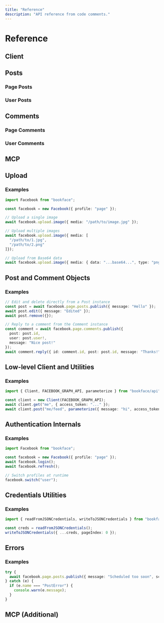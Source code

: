 ```yaml
---
title: "Reference"
description: "API reference from code comments."
---
```



# Reference

## Client

<Documentation file="client/client.ts" abstraction="Facebook" showSearch={true} />

## Posts

### Page Posts

<Documentation file="client/posts.ts" abstraction="PagePosts" showSearch={true} />

### User Posts

<Documentation file="client/posts.ts" abstraction="UserPosts" showSearch={true} />

## Comments

### Page Comments

<Documentation file="client/comments.ts" abstraction="PageComments" showSearch={true} />

### User Comments

<Documentation file="client/comments.ts" abstraction="UserComments" showSearch={true} />

## MCP

<Documentation file="mcp/mcp.ts" abstraction="createMCP" showSearch={true} />

<Documentation file="mcp/mcp.ts" abstraction="MCPHandler" showSearch={true} />

## Upload

<Documentation file="client/upload.ts" abstraction="Upload" showSearch={true} />

### Examples

```typescript
import Facebook from "bookface";

const facebook = new Facebook({ profile: "page" });

// Upload a single image
await facebook.upload.image({ media: "/path/to/image.jpg" });

// Upload multiple images
await facebook.upload.image({ media: [
  "/path/to/1.jpg",
  "/path/to/2.png"
]});

// Upload from Base64 data
await facebook.upload.image({ media: { data: "...base64...", type: "png" } });
```

## Post and Comment Objects

<Documentation file="client/posts.ts" abstraction="Post" showSearch={true} />

<Documentation file="client/comments.ts" abstraction="Comment" showSearch={true} />

### Examples

```typescript
// Edit and delete directly from a Post instance
const post = await facebook.page.posts.publish({ message: "Hello" });
await post.edit({ message: "Edited" });
await post.remove({});

// Reply to a comment from the Comment instance
const comment = await facebook.page.comments.publish({
  post: post.id,
  user: post.user!,
  message: "Nice post!"
});
await comment.reply({ id: comment.id, post: post.id, message: "Thanks!" });
```

## Low-level Client and Utilities

<Documentation file="api/wrapper.ts" abstraction="Client" showSearch={true} />

<Documentation file="api/wrapper.ts" abstraction="stringify" />

<Documentation file="api/wrapper.ts" abstraction="parameterize" />

<Documentation file="api/wrapper.ts" abstraction="FACEBOOK_GRAPH_API" />

<Documentation file="api/wrapper.ts" abstraction="FACEBOOK_URL" />

### Examples

```typescript
import { Client, FACEBOOK_GRAPH_API, parameterize } from "bookface/api";

const client = new Client(FACEBOOK_GRAPH_API);
await client.get("me", { access_token: "..." });
await client.post("me/feed", parameterize({ message: "hi", access_token: "..." }));
```

## Authentication Internals

<Documentation file="client/client.ts" abstraction="Facebook" showSearch={true} />

<Documentation file="client/client.ts" abstraction="i" />

<Documentation file="client/client.ts" abstraction="t" />

<Documentation file="api/login.ts" abstraction="Login" showSearch={true} />

<Documentation file="api/app.ts" abstraction="App" />

<Documentation file="api/user.ts" abstraction="User" />

<Documentation file="api/page.ts" abstraction="Page" />

<Documentation file="api/uid.ts" abstraction="Uid" />

<Documentation file="api/pid.ts" abstraction="Pid" />

<Documentation file="api/uids.ts" abstraction="Uids" />

<Documentation file="api/pids.ts" abstraction="Pids" />

### Examples

```typescript
import Facebook from "bookface";

const facebook = new Facebook({ profile: "page" });
await facebook.login();
await facebook.refresh();

// Switch profiles at runtime
facebook.switch("user");
```

## Credentials Utilities

<Documentation file="credentials/index.ts" abstraction="writeToJSONCredentials" />

<Documentation file="credentials/index.ts" abstraction="readFromJSONCredentials" />

<Documentation file="credentials/index.ts" abstraction="writeToEnvironmentCredentials" />

<Documentation file="credentials/index.ts" abstraction="readFromEnvironmentCredentials" />

<Documentation file="credentials/index.ts" abstraction="createJSONFileIfNotExists" />

<Documentation file="credentials/index.ts" abstraction="doesFileExist" />

<Documentation file="credentials/index.ts" abstraction="toEnvironmentKey" />

<Documentation file="credentials/index.ts" abstraction="fromEnvironmentKey" />

### Examples

```typescript
import { readFromJSONCredentials, writeToJSONCredentials } from "bookface/credentials";

const creds = readFromJSONCredentials();
writeToJSONCredentials({ ...creds, pageIndex: 0 });
```

## Errors

<Documentation file="errors/index.ts" abstraction="GraphError" />

<Documentation file="errors/index.ts" abstraction="CredentialError" />

<Documentation file="errors/index.ts" abstraction="UnauthorizedError" />

<Documentation file="errors/index.ts" abstraction="DeprecatedError" />

<Documentation file="errors/index.ts" abstraction="FileError" />

<Documentation file="errors/index.ts" abstraction="warnConsole" />

### Examples

```typescript
try {
  await facebook.page.posts.publish({ message: "Scheduled too soon", schedule: new Date() });
} catch (e) {
  if (e.name === "PostError") {
    console.warn(e.message);
  }
}
```

## MCP (Additional)

<Documentation file="mcp/mcp.ts" abstraction="createDualMCP" />

<Documentation file="mcp/mcp.ts" abstraction="serveStdioMCP" />

<Documentation file="mcp/server.ts" abstraction="serve" />